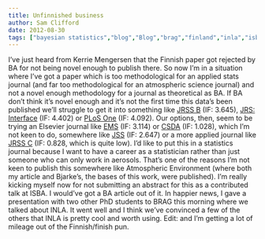 ```yaml
---
title: Unfinnished business
author: Sam Clifford
date: 2012-08-30
tags: ["bayesian statistics","blog","Blog","brag","finland","inla","isba","journals","papers","publishing","qut","science","statistics"]
---
```


I've just heard from Kerrie Mengersen that the Finnish paper got rejected by BA for not being novel enough to publish there. So now I'm in a situation where I've got a paper which is too methodological for an applied stats journal (and far too methodological for an atmospheric science journal) and not a novel enough methodology for a journal as theoretical as BA. If BA don't think it's novel enough and it's not the first time this data's been published we'll struggle to get it into something like [JRSS B](http://www.rss.org.uk/site/cms/contentviewarticle.asp?article=876) (IF: 3.645), [JRS: Interface](http://rsif.royalsocietypublishing.org/) (IF: 4.402) or [PLoS One](http://www.plosone.org) (IF: 4.092). Our options, then, seem to be trying an Elsevier journal like [EMS](http://www.journals.elsevier.com/environmental-modelling-and-software/) (IF: 3.114) or [CSDA](http://www.journals.elsevier.com/computational-statistics-and-data-analysis/) (IF: 1.028), which I'm not keen to do, somewhere like [JSS](http://www.jstatsoft.org) (IF: 2.647) or a more applied journal like [JRSS C](http://onlinelibrary.wiley.com/journal/10.1111/(ISSN)1467-9876) (IF: 0.828, which is quite low). I'd like to put this in a statistics journal because I want to have a career as a statistician rather than just someone who can only work in aerosols. That's one of the reasons I'm not keen to publish this somewhere like Atmospheric Environment (where both my article and Bjarke's, the bases of this work, were published). I'm really kicking myself now for not submitting an abstract for this as a contributed talk at ISBA. I would've got a BA article out of it. In happier news, I gave a presentation with two other PhD students to BRAG this morning where we talked about INLA. It went well and I think we've convinced a few of the others that INLA is pretty cool and worth using. Edit: and I'm getting a lot of mileage out of the Finnish/finish pun.